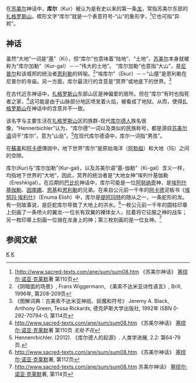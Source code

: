 {{Mesopotamian myth|expanded=5}}

在[[苏美尔|苏美尔]]神话中，'''库尔'''（Kur）被认为是有史以来的第一条[[龙|龙]]，常指苏美尔东部的[[扎格罗斯山|扎格罗斯山]]。楔形文字“库尔”就是一个表意符号-“山”的象形字，<ref>[http://www.sacred-texts.com/ane/sum/sum08.htm {{Wayback|url=http://www.sacred-texts.com/ane/sum/sum08.htm |date=20141012151558 }} 《苏美尔神话》 [[塞缪尔·诺亚·克莱默|塞缪尔·诺亚·克莱默]]著 第110页</ref>它也可指“异邦”。

==神话==
虽然“大地”一词是“[[祺_(女神)|基]]”（Ki），但“库尔”也意味着“陆地”、“土地”，[[苏美尔|苏美尔]]本身就被称为“库尔加勒”（Kur-gal）－－“伟大的土地”。 “库尔加勒”也意指“大山”，是[[尼普尔|尼普尔]]和该城邦的统治者[[恩利勒|恩利勒]]的转喻。<ref>《阴暗面的场景》, Frans Wiggermann, 《美索不达米亚诗性语言》, Brill, 1996年, 第208-209页</ref>“埃库尔”（Ekur）－－“山屋”是恩利勒在尼普尔的寺庙。另一方面，库尔最流行的含意是“冥界”或地底下的世界。<ref>《图解词典：古美索不达米亚神祇、妖魔和符号》 Jeremy A. Black, Anthony Green, Tessa Rickards, 德克萨斯大学出版社, 1992年 ISBN 0-292-70794-0, 第114页</ref>

在古代近东神话中，[[扎格罗斯山|扎格罗斯山]]东部山区是神偏爱的居所。但在“库尔”有时也指死者之家，<ref>http://www.sacred-texts.com/ane/sum/sum08.htm {{Wayback|url=http://www.sacred-texts.com/ane/sum/sum08.htm |date=20141012151558 }} 《苏美尔神话》 [[塞缪尔·诺亚·克莱默|塞缪尔·诺亚·克莱默]]著 第110页 ''无处不在''</ref>这可能是由于山脉部分地区喷发着火焰，被看成了地狱。从而，使得[[扎格罗斯山|扎格罗斯山]]在神话中的含意并不一致。

该名字与主要生活在[[扎格罗斯山|扎格罗斯山]]区的族群-现代[[库尔德人|库尔德人]]族名很像，“Hennerbichler”认为，“库尔德”一词以及类似的民族称号，都是源自[[苏美尔语|苏美尔语]]词干“库尔”，意为“山岳”。<ref>Hennenrbichler. (2012). 《库尔德人的起源》. 人类学进展, 2.2: 第64-79页.</ref>在现代库尔德语中，库尔一词指“男孩”。
 
在[[蘇美|蘇美]]和[[阿卡德|阿卡德]]傳說中，地下世界“库尔”是原始海洋（[[阿勃祖|阿勃祖]]）和大地（玛）之间的空隙。

库尔(Kur)与“库尔加勒”(Kur-gal)，以及苏美尔语“基-伽勒”（Ki-gal）含义一样，均指地下世界的“大地”，因此，冥界的统治者是“大地女神”埃列什基伽勒（Ereshkigal）。在后期的[[巴比伦|巴比伦]]神话中，库尔可能是一位[[阿努纳奇|阿努纳奇]]神，是[[埃列什基伽勒|埃列什基伽勒]]、[[因南娜|因南娜]]、[[恩基|恩基]]和[[恩利勒|恩利勒]]的兄弟。在来自公元前一千年的[[阿卡德|阿卡德]]泥板书《[[埃努玛·埃利什|埃努玛·埃利什]]》（Enuma Elish）中，库尔是[[迪亚马特|提阿玛特]]的随从之一，一条蛇形的龙。有一则故事说，是巨蛇库尔导致了大地上的洪水。<ref>http://www.sacred-texts.com/ane/sum/sum08.htm {{Wayback|url=http://www.sacred-texts.com/ane/sum/sum08.htm |date=20141012151558 }} 《苏美尔神话》 [[塞缪尔·诺亚·克莱默|塞缪尔·诺亚·克莱默]]著, 第112页</ref>一枚公元前一千年的圆柱印章上刻画了一条喷火的翼龙-一位长有双翼的裸体女人，拉着将它征服之神的战车；另一枚印章上刻画一位骑在龙身上的神；第三枚刻画的是一位女神。<ref>http://www.sacred-texts.com/ane/sum/sum08.htm {{Wayback|url=http://www.sacred-texts.com/ane/sum/sum08.htm |date=20141012151558 }} 苏美尔神话》 [[塞缪尔·诺亚·克莱默|塞缪尔·诺亚·克莱默]]著, 第114页</ref>

==参阅文献==
{{Reflist}}<!--added above categories/infobox footers by script-assisted edit-->
{{Portal|Ancient Near East}}

[[Category:美索不达米亚神话|K]]
[[Category:龙|K]]